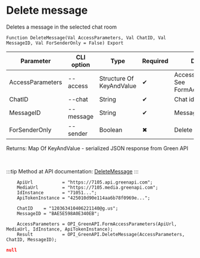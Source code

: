 ﻿---
sidebar_position: 9
description:  Deletes a message in the selected chat roomСтраницы
keywords: [1C, 1С, 1С:Enterprise, 1С:Enterprise 8.3, API, Integration, Services, Exchange, OneScript, CLI, Green API]
---


# Delete message
 Deletes a message in the selected chat room



`Function DeleteMessage(Val AccessParameters, Val ChatID, Val MessageID, Val ForSenderOnly = False) Export`

  | Parameter | CLI option | Type | Required | Description |
  |-|-|-|-|-|
  | AccessParameters | --access | Structure Of KeyAndValue | &#x2714; | Access parameters. See FormAccessParameters |
  | ChatID | --chat | String | &#x2714; | Chat identifier |
  | MessageID | --message | String | &#x2714; | Message identifier |
  | ForSenderOnly | --sender | Boolean | &#x2716; | Delete for sender only |

  
  Returns:  Map Of KeyAndValue - serialized JSON response from Green API

<br/>

:::tip
Method at API documentation: [DeleteMessage](https://green-api.com/docs/api/service/deleteMessage/)
:::
<br/>



```bsl title="1C:Enterprise/OneScript code example"
    ApiUrl           = "https://7105.api.greenapi.com";
    MediaUrl         = "https://7105.media.greenapi.com";
    IdInstance       = "71051...";
    ApiTokenInstance = "425010d90e114aa6b78f0969e...";

    ChatID    = "120363410406221140@g.us";
    MessageID = "BAE5E598A0E340EB";

    AccessParameters = OPI_GreenAPI.FormAccessParameters(ApiUrl, MediaUrl, IdInstance, ApiTokenInstance);
    Result           = OPI_GreenAPI.DeleteMessage(AccessParameters, ChatID, MessageID);
```
 



```json title="Result"
null
```
